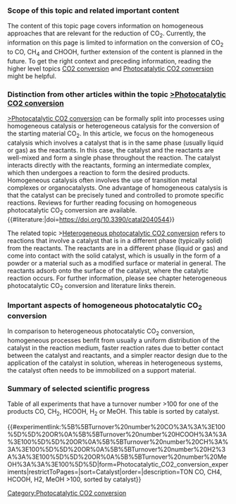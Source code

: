 {{BaseTemplate}}
[[Category:Photocatalytic CO2 conversion]]

=== Scope of this topic and related important content ===
<!-- Related content -->The content of this topic page covers information on homogeneous approaches that are relevant for the reduction of CO<sub>2</sub>. Currently, the information on this page is limited to information on the conversion of CO<sub>2</sub> to CO, CH<sub>4</sub> and CHOOH, further extension of the content is planned in the future. To get the right context and preceding information, reading the higher level topics [[:Category:CO2 conversion|<u>CO2 conversion</u>]] and [[:Category:Photocatalytic CO2 conversion|<u>Photocatalytic CO2 conversion</u>]] might be helpful.

=== Distinction from other articles within the topic [[:Category:Photocatalytic CO2 conversion|>Photocatalytic CO2 conversion]] ===

[[:Category:Photocatalytic CO2 conversion|>Photocatalytic CO2 conversion]] can be formally split into processes using homogeneous catalysis or heterogeneous catalysis for the conversion of the starting material CO<sub>2</sub>. In this article, we focus on the  homogeneous catalysis which involves a catalyst that is in the same phase (usually liquid or gas) as the reactants. In this case, the catalyst and the reactants are well-mixed and form a single phase throughout the reaction. The catalyst interacts directly with the reactants, forming an intermediate complex, which then undergoes a reaction to form the desired products. Homogeneous catalysis often involves the use of transition metal complexes or organocatalysts. One advantage of homogeneous catalysis is that the catalyst can be precisely tuned and controlled to promote specific reactions. Reviews for further reading focusing on homogeneous photocatalytic CO<sub>2</sub> conversion are available.{{#literature:|doi=https://doi.org/10.3390/catal2040544}}

The related topic >[[:Category:Heterogeneous photocatalytic CO2 conversion|Heterogeneous photocatalytic CO2 conversion]] refers to reactions that involve a catalyst that is in a different phase (typically solid) from the reactants. The reactants are in a different phase (liquid or gas) and come into contact with the solid catalyst, which is usually in the form of a powder or a material such as a modified surface or material in general. The reactants adsorb onto the surface of the catalyst, where the catalytic reaction occurs. For further information, please see chapter heterogeneous photocatalytic CO<sub>2</sub> conversion and literature links therein.

=== Important aspects of homogeneous photocatalytic CO<sub>2</sub> conversion ===
In comparison to heterogeneous photocatalytic CO<sub>2</sub> conversion, homogeneous processes benfit from usually a uniform distribution of the catalyst in the reaction medium, faster reaction rates due to better contact between the catalyst and reactants, and a simpler reactor design due to the application of the catalyst in solution, whereas in heterogeneous systems, the catalyst often needs to be immobilized on a support material.

=== Summary of selected scientific progress ===
Table of all experiments that have a turnover number >100 for one of the products CO, CH<sub>2</sub>, HCOOH, H<sub>2</sub> or MeOH. This table is sorted by catalyst.

{{#experimentlink:%5B%5BTurnover%20number%20CO%3A%3A%3E100%5D%5D%20OR%0A%5B%5BTurnover%20number%20HCOOH%3A%3A%3E100%5D%5D%20OR%0A%5B%5BTurnover%20number%20CH%3A%3A%3E100%5D%5D%20OR%0A%5B%5BTurnover%20number%20H2%3A%3A%3E100%5D%5D%20OR%0A%5B%5BTurnover%20number%20MeOH%3A%3A%3E100%5D%5D|form=Photocatalytic_CO2_conversion_experiments|restrictToPages=|sort=Catalyst|order=|description=TON CO, CH4, HCOOH, H2, MeOH >100, sorted by catalyst}}